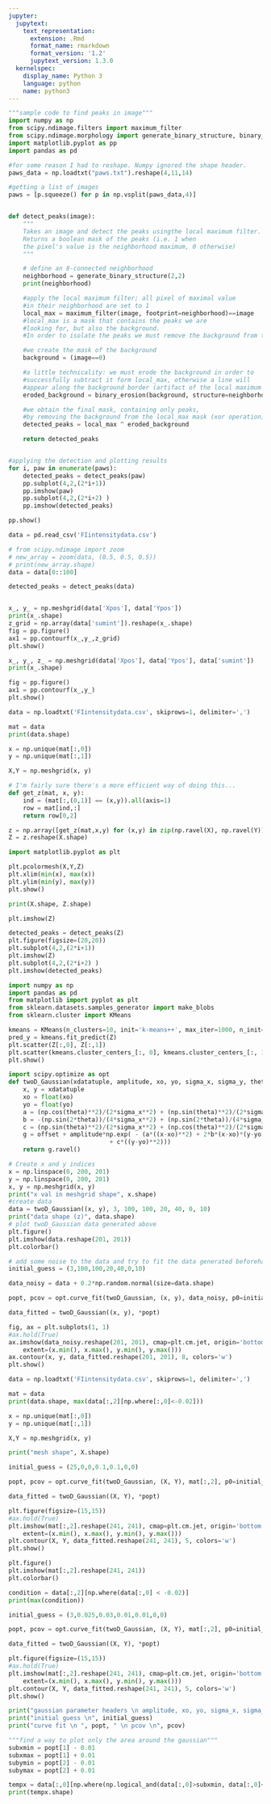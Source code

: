 ```yaml
---
jupyter:
  jupytext:
    text_representation:
      extension: .Rmd
      format_name: rmarkdown
      format_version: '1.2'
      jupytext_version: 1.3.0
  kernelspec:
    display_name: Python 3
    language: python
    name: python3
---
```


```python
"""sample code to find peaks in image"""
import numpy as np
from scipy.ndimage.filters import maximum_filter
from scipy.ndimage.morphology import generate_binary_structure, binary_erosion
import matplotlib.pyplot as pp
import pandas as pd

#for some reason I had to reshape. Numpy ignored the shape header.
paws_data = np.loadtxt("paws.txt").reshape(4,11,14)

#getting a list of images
paws = [p.squeeze() for p in np.vsplit(paws_data,4)]


def detect_peaks(image):
    """
    Takes an image and detect the peaks usingthe local maximum filter.
    Returns a boolean mask of the peaks (i.e. 1 when
    the pixel's value is the neighborhood maximum, 0 otherwise)
    """

    # define an 8-connected neighborhood
    neighborhood = generate_binary_structure(2,2)
    print(neighborhood)

    #apply the local maximum filter; all pixel of maximal value 
    #in their neighborhood are set to 1
    local_max = maximum_filter(image, footprint=neighborhood)==image
    #local_max is a mask that contains the peaks we are 
    #looking for, but also the background.
    #In order to isolate the peaks we must remove the background from the mask.

    #we create the mask of the background
    background = (image==0)

    #a little technicality: we must erode the background in order to 
    #successfully subtract it form local_max, otherwise a line will 
    #appear along the background border (artifact of the local maximum filter)
    eroded_background = binary_erosion(background, structure=neighborhood, border_value=1)

    #we obtain the final mask, containing only peaks, 
    #by removing the background from the local_max mask (xor operation)
    detected_peaks = local_max ^ eroded_background

    return detected_peaks


#applying the detection and plotting results
for i, paw in enumerate(paws):
    detected_peaks = detect_peaks(paw)
    pp.subplot(4,2,(2*i+1))
    pp.imshow(paw)
    pp.subplot(4,2,(2*i+2) )
    pp.imshow(detected_peaks)

pp.show()
```

```python
data = pd.read_csv('FIintensitydata.csv')

# from scipy.ndimage import zoom
# new_array = zoom(data, (0.5, 0.5, 0.5))
# print(new_array.shape)
data = data[0::100]
```

```python
detected_peaks = detect_peaks(data)


x_, y_ = np.meshgrid(data['Xpos'], data['Ypos'])
print(x_.shape)
z_grid = np.array(data['sumint']).reshape(x_.shape)
fig = pp.figure()
ax1 = pp.contourf(x_,y_,z_grid)
plt.show()
```

```python
x_, y_, z_ = np.meshgrid(data['Xpos'], data['Ypos'], data['sumint'])
print(x_.shape)

fig = pp.figure()
ax1 = pp.contourf(x_,y_)
plt.show()
```

```python
data = np.loadtxt('FIintensitydata.csv', skiprows=1, delimiter=',')

mat = data
print(data.shape)

x = np.unique(mat[:,0])
y = np.unique(mat[:,1])

X,Y = np.meshgrid(x, y)

# I'm fairly sure there's a more efficient way of doing this...
def get_z(mat, x, y):
    ind = (mat[:,(0,1)] == (x,y)).all(axis=1)
    row = mat[ind,:]
    return row[0,2]

z = np.array([get_z(mat,x,y) for (x,y) in zip(np.ravel(X), np.ravel(Y))])
Z = z.reshape(X.shape)


```

```python
import matplotlib.pyplot as plt

plt.pcolormesh(X,Y,Z)
plt.xlim(min(x), max(x))
plt.ylim(min(y), max(y))
plt.show()
```

```python
print(X.shape, Z.shape)
```

```python
plt.imshow(Z)
```

```python
detected_peaks = detect_peaks(Z)
plt.figure(figsize=(20,20))
plt.subplot(4,2,(2*i+1))
plt.imshow(Z)
plt.subplot(4,2,(2*i+2) )
plt.imshow(detected_peaks)
```

```python
import numpy as np
import pandas as pd
from matplotlib import pyplot as plt
from sklearn.datasets.samples_generator import make_blobs
from sklearn.cluster import KMeans
```

```python
kmeans = KMeans(n_clusters=10, init='k-means++', max_iter=1000, n_init=10, random_state=0)
pred_y = kmeans.fit_predict(Z)
plt.scatter(Z[:,0], Z[:,1])
plt.scatter(kmeans.cluster_centers_[:, 0], kmeans.cluster_centers_[:, 1], s=20, c='red')
plt.show()
```

```python
import scipy.optimize as opt
def twoD_Gaussian(xdatatuple, amplitude, xo, yo, sigma_x, sigma_y, theta, offset):
    x, y = xdatatuple
    xo = float(xo)
    yo = float(yo)    
    a = (np.cos(theta)**2)/(2*sigma_x**2) + (np.sin(theta)**2)/(2*sigma_y**2)
    b = -(np.sin(2*theta))/(4*sigma_x**2) + (np.sin(2*theta))/(4*sigma_y**2)
    c = (np.sin(theta)**2)/(2*sigma_x**2) + (np.cos(theta)**2)/(2*sigma_y**2)
    g = offset + amplitude*np.exp( - (a*((x-xo)**2) + 2*b*(x-xo)*(y-yo) 
                            + c*((y-yo)**2)))
    return g.ravel()

# Create x and y indices
x = np.linspace(0, 200, 201)
y = np.linspace(0, 200, 201)
x, y = np.meshgrid(x, y)
print("x val in meshgrid shape", x.shape)
#create data
data = twoD_Gaussian((x, y), 3, 100, 100, 20, 40, 0, 10)
print("data shape (z)", data.shape)
# plot twoD_Gaussian data generated above
plt.figure()
plt.imshow(data.reshape(201, 201))
plt.colorbar()

# add some noise to the data and try to fit the data generated beforehand
initial_guess = (3,100,100,20,40,0,10)

data_noisy = data + 0.2*np.random.normal(size=data.shape)

popt, pcov = opt.curve_fit(twoD_Gaussian, (x, y), data_noisy, p0=initial_guess)

data_fitted = twoD_Gaussian((x, y), *popt)

fig, ax = plt.subplots(1, 1)
#ax.hold(True)
ax.imshow(data_noisy.reshape(201, 201), cmap=plt.cm.jet, origin='bottom',
    extent=(x.min(), x.max(), y.min(), y.max()))
ax.contour(x, y, data_fitted.reshape(201, 201), 8, colors='w')
plt.show()
```

```python
data = np.loadtxt('FIintensitydata.csv', skiprows=1, delimiter=',')

mat = data
print(data.shape, max(data[:,2][np.where[:,0]<-0.02]))

x = np.unique(mat[:,0])
y = np.unique(mat[:,1])

X,Y = np.meshgrid(x, y)

print("mesh shape", X.shape)

initial_guess = (25,0,0,0.1,0.1,0,0)

popt, pcov = opt.curve_fit(twoD_Gaussian, (X, Y), mat[:,2], p0=initial_guess)

data_fitted = twoD_Gaussian((X, Y), *popt)

plt.figure(figsize=(15,15))
#ax.hold(True)
plt.imshow(mat[:,2].reshape(241, 241), cmap=plt.cm.jet, origin='bottom',
    extent=(x.min(), x.max(), y.min(), y.max()))
plt.contour(X, Y, data_fitted.reshape(241, 241), 5, colors='w')
plt.show()
```

```python
plt.figure()
plt.imshow(mat[:,2].reshape(241, 241))
plt.colorbar()
```

```python
condition = data[:,2][np.where(data[:,0] < -0.02)]
print(max(condition))

initial_guess = (3,0.025,0.03,0.01,0.01,0,0)

popt, pcov = opt.curve_fit(twoD_Gaussian, (X, Y), mat[:,2], p0=initial_guess)

data_fitted = twoD_Gaussian((X, Y), *popt)

plt.figure(figsize=(15,15))
#ax.hold(True)
plt.imshow(mat[:,2].reshape(241, 241), cmap=plt.cm.jet, origin='bottom',
    extent=(x.min(), x.max(), y.min(), y.max()))
plt.contour(X, Y, data_fitted.reshape(241, 241), 5, colors='w')
plt.show()
```

```python
print("gaussian parameter headers \n amplitude, xo, yo, sigma_x, sigma_y, theta, offset")
print("initial guess \n", initial_guess)
print("curve fit \n ", popt, " \n pcov \n", pcov)
```

```python
"""find a way to plot only the area around the gaussian"""
subxmin = popt[1] - 0.01
subxmax = popt[1] + 0.01
subymin = popt[2] - 0.01
subymax = popt[2] + 0.01

tempx = data[:,0][np.where(np.logical_and(data[:,0]>subxmin, data[:,0]<subxmax))]
print(tempx.shape)
```

```python

```
